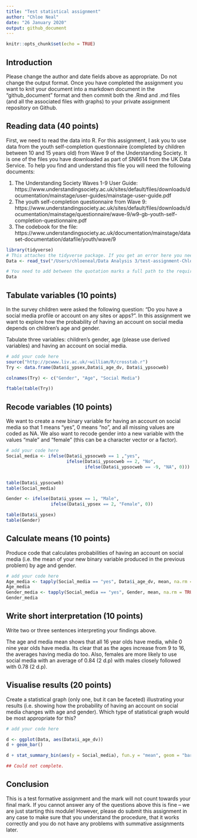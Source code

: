```yaml
---
title: "Test statistical assignment"
author: "Chloe Neal"
date: "26 January 2020"
output: github_document
---
```


```r
knitr::opts_chunk$set(echo = TRUE)
```

## Introduction

Please change the author and date fields above as appropriate. Do not change the output format. Once you have completed the assignment you want to knit your document into a markdown document in the "github_document" format and then commit both the .Rmd and .md files (and all the associated files with graphs) to your private assignment repository on Github.

## Reading data (40 points)

First, we need to read the data into R. For this assignment, I ask you to use data from the youth self-completion questionnaire (completed by children between 10 and 15 years old) from Wave 9 of the Understanding Society. It is one of the files you have downloaded as part of SN6614 from the UK Data Service. To help you find and understand this file you will need the following documents:

1) The Understanding Society Waves 1-9 User Guide: https://www.understandingsociety.ac.uk/sites/default/files/downloads/documentation/mainstage/user-guides/mainstage-user-guide.pdf
2) The youth self-completion questionnaire from Wave 9: https://www.understandingsociety.ac.uk/sites/default/files/downloads/documentation/mainstage/questionnaire/wave-9/w9-gb-youth-self-completion-questionnaire.pdf
3) The codebook for the file: https://www.understandingsociety.ac.uk/documentation/mainstage/dataset-documentation/datafile/youth/wave/9


```r
library(tidyverse)
# This attaches the tidyverse package. If you get an error here you need to install the package first. 
Data <- read_tsv("/Users/chloeneal/Data Analysis 3/test-assignment-ChloeN00/UKDA-6614-tab/tab/ukhls_w9/i_youth.tab")

# You need to add between the quotation marks a full path to the required file on your computer.
Data
```

## Tabulate variables (10 points)

In the survey children were asked the following question: "Do you have a social media profile or account on any sites or apps?". In this assignment we want to explore how the probability of having an account on social media depends on children's age and gender.

Tabulate three variables: children's gender, age (please use derived variables) and having an account on social media.

```r
# add your code here
source("http://pcwww.liv.ac.uk/~william/R/crosstab.r")
Try <- data.frame(Data$i_ypsex,Data$i_age_dv, Data$i_ypsocweb)

colnames(Try) <- c("Gender", "Age", "Social Media")

ftable(table(Try))
```

## Recode variables (10 points)

We want to create a new binary variable for having an account on social media so that 1 means "yes", 0 means "no", and all missing values are coded as NA. We also want to recode gender into a new variable with the values "male" and "female" (this can be a character vector or a factor).

```r
# add your code here
Social_media <- ifelse(Data$i_ypsocweb == 1 ,"yes",
                       ifelse(Data$i_ypsocweb == 2, "No",
                              ifelse(Data$i_ypsocweb == -9, "NA", 0)))


table(Data$i_ypsocweb)
table(Social_media)

Gender <- ifelse(Data$i_ypsex == 1, "Male",
                 ifelse(Data$i_ypsex == 2, "Female", 0))

table(Data$i_ypsex)
table(Gender)
```

## Calculate means (10 points)

Produce code that calculates probabilities of having an account on social media (i.e. the mean of your new binary variable produced in the previous problem) by age and gender. 

```r
# add your code here
Age_media <- tapply(Social_media == "yes", Data$i_age_dv, mean, na.rm = TRUE)
Age_media
Gender_media <- tapply(Social_media == "yes", Gender, mean, na.rm = TRUE)
Gender_media
```

## Write short interpretation (10 points)

Write two or three sentences interpreting your findings above.

The age and media mean shows that all 16 year olds have media, while 0 nine year olds have media. Its clear that as the ages increase from 9 to 16, the averages having media do too. Also, females are more likely to use social media with an average of 0.84 (2 d.p) with males closely followed with 0.78 (2 d.p).


## Visualise results (20 points)

Create a statistical graph (only one, but it can be faceted) illustrating your results (i.e. showing how the probability of having an account on social media changes with age and gender). Which type of statistical graph would be most appropriate for this?
```r

# add your code here

d <- ggplot(Data, aes(Data$i_age_dv))
d + geom_bar()

d + stat_summary_bin(aes(y = Social_media), fun.y = "mean", geom = "bar")

## Could not complete.
```

## Conclusion

This is a test formative assignment and the mark will not count towards your final mark. If you cannot answer any of the questions above this is fine -- we are just starting this module! However, please do submit this assignment in any case to make sure that you understand the procedure, that it works correctly and you do not have any problems with summative assignments later.
